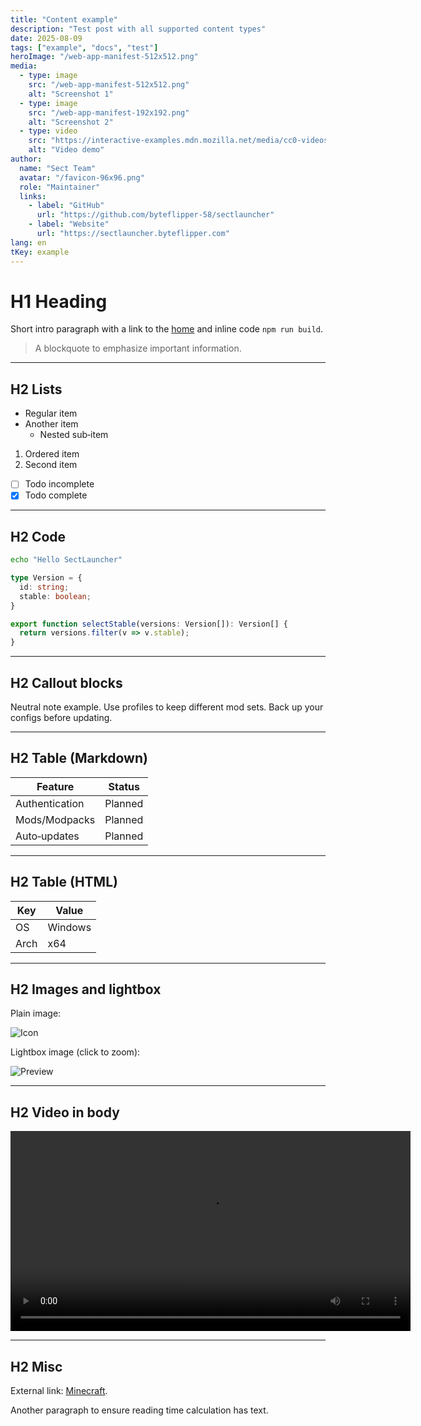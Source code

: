 ```yaml
---
title: "Content example"
description: "Test post with all supported content types"
date: 2025-08-09
tags: ["example", "docs", "test"]
heroImage: "/web-app-manifest-512x512.png"
media:
  - type: image
    src: "/web-app-manifest-512x512.png"
    alt: "Screenshot 1"
  - type: image
    src: "/web-app-manifest-192x192.png"
    alt: "Screenshot 2"
  - type: video
    src: "https://interactive-examples.mdn.mozilla.net/media/cc0-videos/flower.mp4"
    alt: "Video demo"
author:
  name: "Sect Team"
  avatar: "/favicon-96x96.png"
  role: "Maintainer"
  links:
    - label: "GitHub"
      url: "https://github.com/byteflipper-58/sectlauncher"
    - label: "Website"
      url: "https://sectlauncher.byteflipper.com"
lang: en
tKey: example
---
```


# H1 Heading

Short intro paragraph with a link to the [home](/en/) and inline code `npm run build`.

> A blockquote to emphasize important information.

---

## H2 Lists

- Regular item
- Another item
  - Nested sub‑item

1. Ordered item
2. Second item

- [ ] Todo incomplete
- [x] Todo complete

---

## H2 Code

```bash
echo "Hello SectLauncher"
```

```ts
type Version = {
  id: string;
  stable: boolean;
}

export function selectStable(versions: Version[]): Version[] {
  return versions.filter(v => v.stable);
}
```

---

## H2 Callout blocks

<Callout type="note" title="Note">
Neutral note example.
</Callout>

<Callout type="tip" title="Tip">
Use profiles to keep different mod sets.
</Callout>

<Callout type="warning" title="Warning">
Back up your configs before updating.
</Callout>

---

## H2 Table (Markdown)

| Feature         | Status   |
| --------------- | -------- |
| Authentication  | Planned  |
| Mods/Modpacks   | Planned  |
| Auto‑updates    | Planned  |

---

## H2 Table (HTML)

<table>
  <thead>
    <tr><th>Key</th><th>Value</th></tr>
  </thead>
  <tbody>
    <tr><td>OS</td><td>Windows</td></tr>
    <tr><td>Arch</td><td>x64</td></tr>
  </tbody>
</table>

---

## H2 Images and lightbox

Plain image:

<img src="/web-app-manifest-192x192.png" alt="Icon" />

Lightbox image (click to zoom):

<img src="/web-app-manifest-512x512.png" alt="Preview" data-lightbox />

---

## H2 Video in body

<video src="https://interactive-examples.mdn.mozilla.net/media/cc0-videos/flower.mp4" controls width="640"></video>

---

## H2 Misc

External link: <a href="https://www.minecraft.net/" target="_blank" rel="noopener">Minecraft</a>.

Another paragraph to ensure reading time calculation has text.


